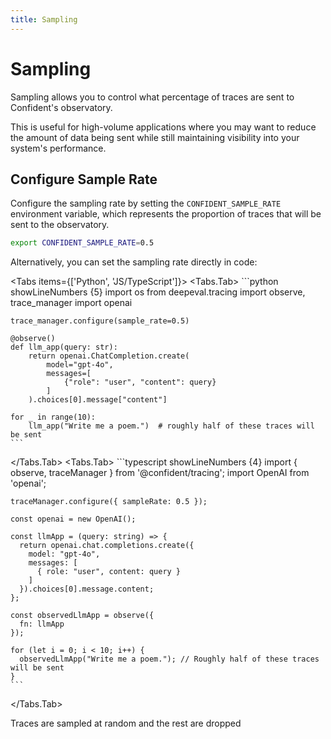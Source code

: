 ```yaml
---
title: Sampling
---
```


# Sampling

Sampling allows you to control what percentage of traces are sent to Confident's observatory. 

<Callout>
This is useful for high-volume applications where you may want to reduce the amount of data being sent while still maintaining visibility into your system's performance. 
</Callout>

## Configure Sample Rate

Configure the sampling rate by setting the `CONFIDENT_SAMPLE_RATE` environment variable, which represents the proportion of traces that will be sent to the observatory. 

```bash
export CONFIDENT_SAMPLE_RATE=0.5 
```

Alternatively, you can set the sampling rate directly in code:

<Tabs items={['Python', 'JS/TypeScript']}>
  <Tabs.Tab>
    ```python showLineNumbers {5}
    import os
    from deepeval.tracing import observe, trace_manager
    import openai
    
    trace_manager.configure(sample_rate=0.5)
    
    @observe()
    def llm_app(query: str):
        return openai.ChatCompletion.create(
            model="gpt-4o",
            messages=[
                {"role": "user", "content": query}
            ]
        ).choices[0].message["content"]
    
    for _ in range(10):
        llm_app("Write me a poem.")  # roughly half of these traces will be sent
    ```
  </Tabs.Tab>
  <Tabs.Tab>
    ```typescript showLineNumbers {4}
    import { observe, traceManager } from '@confident/tracing';
    import OpenAI from 'openai';
    
    traceManager.configure({ sampleRate: 0.5 });
    
    const openai = new OpenAI();
    
    const llmApp = (query: string) => {
      return openai.chat.completions.create({
        model: "gpt-4o",
        messages: [
          { role: "user", content: query }
        ]
      }).choices[0].message.content;
    };
    
    const observedLlmApp = observe({
      fn: llmApp
    });
    
    for (let i = 0; i < 10; i++) {
      observedLlmApp("Write me a poem."); // Roughly half of these traces will be sent
    }
    ```
  </Tabs.Tab>
</Tabs>

<Callout type="info">
Traces are sampled at random and the rest are dropped
</Callout>
